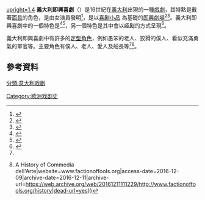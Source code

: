 [[File:Jan_Miel_–_Actors_from_the_Commedia_dell’Arte_on_a_Wagon_in_a_Town_Square.jpg|upright=1.4]]
'''義大利即興喜劇'''（{{lang-it|Commedia dell'arte}}）是16世紀在[[義大利|義大利]]出現的一種[[戲劇|戲劇]]，其特點是戴著[[面具|面具]]的角色，是由女演員{{le|Isabella Andreini|Isabella Andreini}}發明<ref name=":02">{{Cite book|title=The Italian Comedy: The Improvisation Scenarios Lives Attributes Portraits and Masks of the Illustrious Characters of the Commedia dell'Arte|url=https://archive.org/details/italiancomedyimp0000duch|last=Ducharte|first=Pierre Louis|publisher=Dover Publication, INC.|year=1966|isbn=0486216799|location=New York|pages=[https://archive.org/details/italiancomedyimp0000duch/page/17 17]|quote=|via=}}</ref>，是以[[喜剧小品|喜剧小品]]<!--或{{le|戲劇腳本|Scenario}}-->為基礎的[[即興劇場|即興劇場]]<ref name=":0">{{Cite book|title=The Routledge Companion to Commedia Dell'Arte|author1=Chaffee, Judith  |author2=Crick, Olly|publisher=Rutledge Taylor and Francis Group|year=2015|isbn=978-0-415-74506-2|location=London and New York|pages=1,|quote=|via=}}</ref><ref>{{Cite web|url=http://www.factionoffools.org/history|title=Faction Of Fools|date=|website=|publisher=|access-date=|archive-date=2017-03-13|archive-url=https://web.archive.org/web/20170313021054/http://www.factionoffools.org/history|dead-url=yes}}</ref>。義大利即興喜劇中的一個特色是{{le|插科打诨|lazzi}}<ref>{{Cite book|title=Lazzi:  jhe Comic Routine of the Commeida dell'Arte|url=https://archive.org/details/lazzicomicroutin00gord|last=Gordon|first=Mel|publisher=Preforming Arts Journal Publications|year=1983|isbn=0-933826-69-9|location=New York|pages=[https://archive.org/details/lazzicomicroutin00gord/page/4 4]|quote=|via=}}</ref><ref name=":1">{{Cite book|title=Playing Commedia A Training Guide to Commedia Techniques|last=Grantham|first=Barry|publisher=Heinemann Drama|year=2000|isbn=0-325-00346-7|location=United Kingdom|pages=3, 6, 7}}</ref>，另一個特色是其中{{le|滑稽演員|Harlequin}}會以[[哑剧|哑剧]]的方式呈現<ref>{{Cite book|title=A History Of Pantomime|last=Broadbent|first=R.J.|publisher=Benjamin Blom, Inc.|year=1901|location=New York|pages=62}}</ref>。

義大利即興喜劇中有許多的[[定型角色|定型角色]]，例如愚笨的老人、狡猾的僕人、看似充滿勇氣的軍官等。主要角色有僕人、老人、愛人及船長等<ref name=":0" /><ref name=":3">{{Cite web|url=http://www.factionoffools.org/history|title=Faction of Fools {{!}} A History of Commedia dell'Arte|website=www.factionoffools.org|access-date=2016-12-09|archive-date=2016-12-11|archive-url=https://web.archive.org/web/20161211111229/http://www.factionoffools.org/history|dead-url=yes}}</ref>。

==參考資料==
{{reflist}}

{{藝術小作品}}
[[Category:欧洲戏剧史|Category:欧洲戏剧史]]
[[分類:意大利戏剧|分類:意大利戏剧]]